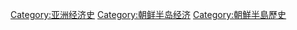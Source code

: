 [[Category:亚洲经济史|Category:亚洲经济史]]
[[Category:朝鲜半岛经济|Category:朝鲜半岛经济]]
[[Category:朝鮮半島歷史|Category:朝鮮半島歷史]]